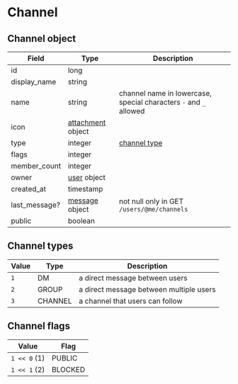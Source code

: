 # Channel

## Channel object

| Field         | Type                                              | Description                                                       |
|---------------|---------------------------------------------------|-------------------------------------------------------------------|
| id            | long                                              |                                                                   |
| display_name  | string                                            |                                                                   |
| name          | string                                            | channel name in lowercase, special characters `-` and `_` allowed |
| icon          | [attachment](attachment#attachment-object) object |                                                                   |
| type          | integer                                           | [channel type](channel#channel-types)                             |
| flags         | integer                                           |                                                                   |
| member_count  | integer                                           |                                                                   |
| owner         | [user](user#user-object) object                   |                                                                   |
| created_at    | timestamp                                         |                                                                   |
| last_message? | [message](message#message-object) object          | not null only in GET `/users/@me/channels`                        |
| public        | boolean                                           |                                                                   |

## Channel types

| Value | Type    | Description                             |
|-------|---------|-----------------------------------------|
| `1`   | DM      | a direct message between users          |
| `2`   | GROUP   | a direct message between multiple users |
| `3`   | CHANNEL | a channel that users can follow         |

## Channel flags

| Value        | Flag    |
|--------------|---------|
| `1 << 0` (1) | PUBLIC  |
| `1 << 1` (2) | BLOCKED |
